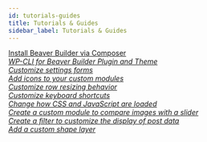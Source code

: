 ```yaml
---
id: tutorials-guides
title: Tutorials & Guides
sidebar_label: Tutorials & Guides
---
```


<a className="jump-to" href="/beaver-builder/developer/tutorials-guides/install-beaver-builder-via-composer" aria-label="Install Beaver Builder via Composer">
  <div className="jump-to--main">
    Install Beaver Builder via Composer
  </div>
  <div className="jump-to--icon">
    <i className="fas fa-chevron-right" />
  </div>
</a>

<a className="jump-to" href="/beaver-builder/developer/tutorials-guides/wp-cli-plugin-theme" aria-label="WP-CLI for Beaver Builder Plugin and Theme">
  <div className="jump-to--main">
    WP-CLI for Beaver Builder Plugin and Theme
  </div>
  <div className="jump-to--icon">
    <i className="fas fa-chevron-right" />
  </div>
</a>

<a className="jump-to" href="/beaver-builder/developer/tutorials-guides/customize-settings-forms" aria-label="Customize settings forms">
  <div className="jump-to--main">
    Customize settings forms
  </div>
  <div className="jump-to--icon">
    <i className="fas fa-chevron-right" />
  </div>
</a>

<a className="jump-to" href="/beaver-builder/developer/tutorials-guides/add-icons-to-your-custom-modules" aria-label="Add icons to your custom modules">
  <div className="jump-to--main">
    Add icons to your custom modules
  </div>
  <div className="jump-to--icon">
    <i className="fas fa-chevron-right" />
  </div>
</a>

<a className="jump-to" href="/beaver-builder/developer/tutorials-guides/customize-row-resizing-behavior" aria-label="Customize row resizing behavior">
  <div className="jump-to--main">
    Customize row resizing behavior
  </div>
  <div className="jump-to--icon">
    <i className="fas fa-chevron-right" />
  </div>
</a>

<a className="jump-to" href="/beaver-builder/developer/tutorials-guides/customize-keyboard-shortcuts" aria-label="Customize keyboard shortcuts">
  <div className="jump-to--main">
    Customize keyboard shortcuts
  </div>
  <div className="jump-to--icon">
    <i className="fas fa-chevron-right" />
  </div>
</a>

<a className="jump-to" href="/beaver-builder/developer/tutorials-guides/change-how-css-and-javascript-are-loaded" aria-label="Change how CSS and JavaScript are loaded">
  <div className="jump-to--main">
    Change how CSS and JavaScript are loaded
  </div>
  <div className="jump-to--icon">
    <i className="fas fa-chevron-right" />
  </div>
</a>

<a className="jump-to" href="/beaver-builder/developer/tutorials-guides/create-a-custom-module-to-compare-images-with-a-slider" aria-label="Create a custom module to compare images with a slider">
  <div className="jump-to--main">
    Create a custom module to compare images with a slider
  </div>
  <div className="jump-to--icon">
    <i className="fas fa-chevron-right" />
  </div>
</a>

<a className="jump-to" href="/beaver-builder/developer/tutorials-guides/create-a-filter-to-customize-the-display-of-post-data" aria-label="Create a filter to customize the display of post data">
  <div className="jump-to--main">
    Create a filter to customize the display of post data
  </div>
  <div className="jump-to--icon">
    <i className="fas fa-chevron-right" />
  </div>
</a>

<a className="jump-to" href="/beaver-builder/developer/tutorials-guides/add-a-custom-shape-layer" aria-label="Add a custom shape layer">
  <div className="jump-to--main">
    Add a custom shape layer
  </div>
  <div className="jump-to--icon">
    <i className="fas fa-chevron-right" />
  </div>
</a>
